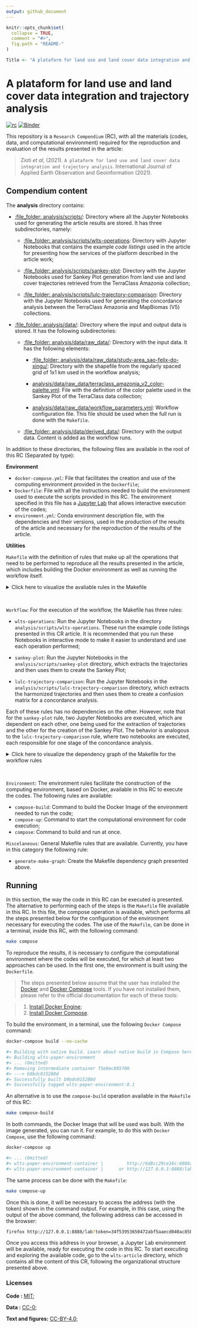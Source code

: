 ```yaml
---
output: github_document
---
```


```r
knitr::opts_chunk$set(
  collapse = TRUE,
  comment = "#>",
  fig.path = "README-"
)

Title <- "A plataform for land use and land cover data integration and trajectory analysis"
```

# A plataform for land use and land cover data integration and trajectory analysis

[![rc](https://img.shields.io/badge/research%20compendium-ready-brightgreen)](#)
[![Binder](https://mybinder.org/badge_logo.svg)](https://mybinder.org/v2/gh/M3nin0/wlts-compendium/HEAD)

This repository is a `Research Compendium` (RC), with all the materials (codes, data, and computational environment) required for the reproduction and evaluation of the results presented in the article:

> Zioti *et al*, (2021). `A plataform for land use and land cover data integration and trajectory analysis`. International Journal of Applied Earth Observation and Geoinformation
 (2021).
 
## Compendium content

The **analysis** directory contains:

  - [:file\_folder: analysis/scripts/](analysis/scripts/): Directory where all the Jupyter Notebooks used for generating the article results are stored. It has three subdirectories, namely:
  
    - [:file\_folder: analysis/scripts/wlts-operations](analysis/scripts/wlts-operations): Directory with Jupyter Notebooks that contains the example *code listings* used in the article for presenting how the services of the platform described in the article work;

    - [:file\_folder: analysis/scripts/sankey-plot](analysis/scripts/sankey-plot): 
Directory with the Jupyter Notebooks used for Sankey Plot generation from land use and land cover trajectories retrieved from the TerraClass Amazonia collection;
    
    - [:file\_folder: analysis/scripts/lulc-trajectory-comparison](analysis/scripts/lulc-trajectory-comparison): Directory with the Jupyter Notebooks used for generating the concordance analysis between the TerraClass Amazonia and MapBiomas (V5) collections.  
    
  - [:file\_folder: analysis/data/](analysis/data): Directory where the input and output data is stored. It has the following subdirectories:
  
    - [:file\_folder: analysis/data/raw_data/](analysis/data/raw_data/): Directory with the input data. It has the following elements:
  
      - [:file\_folder: analysis/data/raw_data/study-area_sao-felix-do-xingu/](analysis/data/raw_data/study-area_sao-felix-do-xingu/): Directory with the shapefile from the regularly spaced grid of 1x1 km used in the workflow analysis;
    
      - [analysis/data/raw_data/terraclass_amazonia_v2_color-palette.yml](analysis/data/raw_data/terraclass_amazonia_v2_color-palette.yml): File with the definition of the color palette used in the Sankey Plot of the TerraClass data collection;
  
      - [analysis/data/raw_data/workflow_parameters.yml](analysis/data/raw_data/workflow_parameters.yml): Workflow configuration file. This file should be used when the full run is done with the `Makefile`.
      
    - [:file\_folder: analysis/data/derived_data/](analysis/data/derived_data): Directory with the output data. Content is added as the workflow runs.

In addition to these directories, the following files are available in the root of this RC (Separated by type):

**Environment**

- `docker-compose.yml`: File that facilitates the creation and use of the computing environment provided in the `Dockerfile`;
- `Dockerfile`: File with all the instructions needed to build the environment used to execute the scripts provided in this RC. The environment specified in this file has a [Jupyter Lab](https://jupyterlab.readthedocs.io/en/stable/) that allows interactive execution of the codes;
- `environment.yml`: Conda environment description file, with the dependencies and their versions, used in the production of the results of the article and necessary for the reproduction of the results of the article.

**Utilities**

`Makefile` with the definition of rules that make up all the operations that need to be performed to reproduce all the results presented in the article, which includes building the Docker environment as well as running the workflow itself.

<details>
<summary>Click here to visualize the avaliable rules in the Makefile</summary>
```sh
all                            (Workflow) Execute all workflow steps.
clean                          (Workflow) Remove all workflow results.
compose-build                  (Environment) Build the Docker Image of the environment needed to run the code.
compose                        (Environment) Build the Docker Image and start it for code execution on a Jupyter Lab environment.
compose-up                     (Environment) Start the Docker Container with a Jupyter Lab for code execution.
generate-make-graph            (Miscellaneous) Generate make dependencies as a graph
lulc-trajectory-comparison     (Workflow) Execute the notebooks to generate the Agreement analysis presented in the paper.
sankey-plot                    (Workflow) Execute the notebooks to generate the Sankey Plot presented in the paper.
wlts-operations                (Workflow) Execute the notebooks with the WLTS and WLCCS base operations presented in the paper.
```
</details>

<br>

`Workflow`: For the execution of the workflow, the Makefile has three rules:

- `wlts-operations`: Run the Jupyter Notebooks in the directory `analysis/scripts/wlts-operations`. These run the example code listings presented in this CR article. It is recommended that you run these Notebooks in interactive mode to make it easier to understand and use each operation performed;

- `sankey-plot`: Run the Jupyter Notebooks in the `analysis/scripts/sankey-plot` directory, which extracts the trajectories and then uses them to create the Sankey Plot;

- `lulc-trajectory-comparison`: Run the Jupyter Notebooks in the `analysis/scripts/lulc-trajectory-comparison` directory, which extracts the harmonized trajectories and then uses them to create a confusion matrix for a concordance analysis.

Each of these rules has no dependencies on the other. However, note that for the `sankey-plot` rule, two Jupyter Notebooks are executed, which are dependent on each other, one being used for the extraction of trajectories and the other for the creation of the Sankey Plot. The behavior is analogous to the `lulc-trajectory-comparison` rule, where two notebooks are executed, each responsible for one stage of the concordance analysis.

<details>
<summary>Click here to visualize the dependency graph of the Makefile for the workflow rules</summary>
<div align="center">
```r
knitr::include_graphics("./figures/makegraph.png")
```
</div>
</details>

<br>

`Environment`: The environment rules facilitate the construction of the computing environment, based on Docker, available in this RC to execute the codes. The following rules are available:

- `compose-build`: Command to build the Docker Image of the environment needed to run the code;
- `compose-up`: Command to start the computational environment for code execution;
- `compose`: Command to build and run at once.

`Miscelaneous`: General Makefile rules that are available. Currently, you have in this category the following rule:

- `generate-make-graph`: Create the Makefile dependency graph presented above.

## Running

In this section, the way the code in this RC can be executed is presented. The alternative to performing each of the steps is the `Makefile` file available in this RC. In this file, the compose operation is available, which performs all the steps presented below for the configuration of the environment necessary for executing the codes. The use of the `Makefile`, can be done in a terminal, inside this RC, with the following command:

```sh
make compose
```

To reproduce the results, it is necessary to configure the computational environment where the codes will be executed, for which at least two approaches can be used. In the first one, the environment is built using the `Dockerfile`.  

> The steps presented below assume that the user has installed the [Docker](https://www.docker.com/) and [Docker Compose](https://docs.docker.com/compose/) tools. If you have not installed them, please refer to the official documentation for each of these tools:

>  1. [Install Docker Engine](https://docs.docker.com/engine/install/);
>  2. [Install Docker Compose](https://docs.docker.com/compose/install/).

To build the environment, in a terminal, use the following `Docker Compose` command:

```sh
docker-compose build --no-cache

#> Building with native build. Learn about native build in Compose here: https://docs.docker.com/go/compose-native-build/
#> Building wlts-paper-environment
#> ... (Omitted)
#> Removing intermediate container f5e8ec885700
#> ---> b9bdc015280d
#> Successfully built b9bdc015280d
#> Successfully tagged wlts-paper-environment:0.1
```

An alternative is to use the `compose-build` operation available in the `Makefile` of this RC:

```sh
make compose-build
```

In both commands, the Docker Image that will be used was built. With the image generated, you can run it. For example, to do this with `Docker Compose`, use the following command:

```sh
docker-compose up

#> ... (Omitted)
#> wlts-paper-environment-container |         http://6d8cc29ce16c:8888/lab?token=34f53953650472abf5aaecd040ac85b68992ef470a74bcc8
#> wlts-paper-environment-container |      or http://127.0.0.1:8888/lab?token=34f53953650472abf5aaecd040ac85b68992ef470a74bcc8
```

The same process can be done with the `Makefile`:

```sh
make compose-up
```

Once this is done, it will be necessary to access the address (with the token) shown in the command output. For example, in this case, using the output of the above command, the following address can be accessed in the browser:

```sh
firefox http://127.0.0.1:8888/lab?token=34f53953650472abf5aaecd040ac85b68992ef470a74bcc8
```

Once you access this address in your browser, a Jupyter Lab environment will be available, ready for executing the code in this RC. To start executing and exploring the available code, go to the `wlts-article` directory, which contains all the content of this CR, following the organizational structure presented above.

### Licenses

**Code :** [MIT](LICENSE);

**Data :** [CC-0](http://creativecommons.org/publicdomain/zero/1.0/);

**Text and figures:** [CC-BY-4.0](http://creativecommons.org/licenses/by/4.0/);
